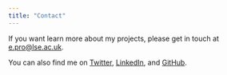 ```yaml
---
title: "Contact"
---
```


If you want learn more about my projects, please get in touch at [e.pro@lse.ac.uk](mailto:e.pro@lse.ac.uk).

You can also find me on [Twitter](https://twitter.com/elenapro0), [LinkedIn](https://www.linkedin.com/in/elena-pro-69a9a41a1/), and [GitHub](https://github.com/elena-pr).
